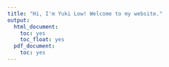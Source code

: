 ```yaml
---
title: "Hi, I'm Yuki Low! Welcome to my website."
output:
  html_document:
    toc: yes
    toc_float: yes
  pdf_document:
    toc: yes
---
```

